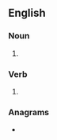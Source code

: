 {{also|deadends|dead ends}}
==English==

===Noun===
{{head|en|noun plural form}}

# {{plural of|dead-end|lang=en}}

===Verb===
{{head|en|verb form}}

# {{en-third-person singular of|dead-end}}

===Anagrams===
* {{anagrams|en|desanded|saddened}}